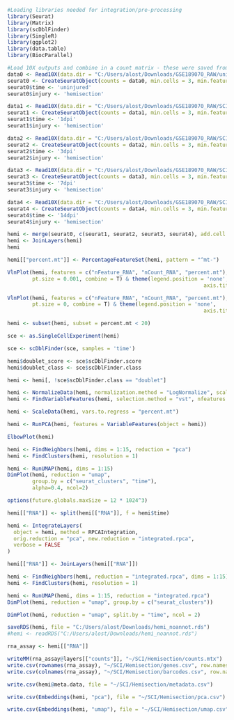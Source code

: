 ```{r setup}
#Loading libraries needed for integration/pre-processing
library(Seurat)
library(Matrix)
library(scDblFinder)
library(SingleR)
library(ggplot2)
library(data.table)
library(BiocParallel)
```

```{r}
#Load 10X outputs and combine in a count matrix - these were saved from GEO repositories created by respective papers
data0 <- Read10X(data.dir = "C:/Users/alost/Downloads/GSE189070_RAW/uninjured/")
seurat0 <- CreateSeuratObject(counts = data0, min.cells = 3, min.features = 100)
seurat0$time <- 'uninjured'
seurat0$injury <- 'hemisection'

data1 <- Read10X(data.dir = "C:/Users/alost/Downloads/GSE189070_RAW/SCI1d/")
seurat1 <- CreateSeuratObject(counts = data1, min.cells = 3, min.features = 100)
seurat1$time <- '1dpi'
seurat1$injury <- 'hemisection'

data2 <- Read10X(data.dir = "C:/Users/alost/Downloads/GSE189070_RAW/SCI3d/")
seurat2 <- CreateSeuratObject(counts = data2, min.cells = 3, min.features = 100)
seurat2$time <- '3dpi'
seurat2$injury <- 'hemisection'

data3 <- Read10X(data.dir = "C:/Users/alost/Downloads/GSE189070_RAW/SCI7d/")
seurat3 <- CreateSeuratObject(counts = data3, min.cells = 3, min.features = 100)
seurat3$time <- '7dpi'
seurat3$injury <- 'hemisection'

data4 <- Read10X(data.dir = "C:/Users/alost/Downloads/GSE189070_RAW/SCI14d/")
seurat4 <- CreateSeuratObject(counts = data4, min.cells = 3, min.features = 100)
seurat4$time <- '14dpi'
seurat4$injury <- 'hemisection'
```

```{r}
hemi <- merge(seurat0, c(seurat1, seurat2, seurat3, seurat4), add.cell.ids = c("uninjured", '1d', '3d', '7d', '14d'), project = "hemisection")
hemi <- JoinLayers(hemi)
hemi
```
```{r}
hemi[["percent.mt"]] <- PercentageFeatureSet(hemi, pattern = "^mt-")

VlnPlot(hemi, features = c("nFeature_RNA", "nCount_RNA", "percent.mt"), group.by = 'time',
        pt.size = 0.001, combine = T) & theme(legend.position = 'none',
                                                               axis.title.x = element_blank())

```

```{r}
VlnPlot(hemi, features = c("nFeature_RNA", "nCount_RNA", "percent.mt"), group.by = 'time',
        pt.size = 0, combine = T) & theme(legend.position = 'none',
                                                               axis.title.x = element_blank())
```


```{r}
hemi <- subset(hemi, subset = percent.mt < 20)
```

```{r}
sce <- as.SingleCellExperiment(hemi)

sce <- scDblFinder(sce, samples = 'time')

hemi$doublet_score <- sce$scDblFinder.score
hemi$doublet_class <- sce$scDblFinder.class
```

```{r}
hemi <- hemi[, !sce$scDblFinder.class == "doublet"]
```

```{r}
hemi <- NormalizeData(hemi, normalization.method = "LogNormalize", scale.factor = 10000)
hemi <- FindVariableFeatures(hemi, selection.method = "vst", nfeatures = 3000)
```

```{r}
hemi <- ScaleData(hemi, vars.to.regress = "percent.mt")
```

```{r}
hemi <- RunPCA(hemi, features = VariableFeatures(object = hemi))
```

```{r}
ElbowPlot(hemi)
```

```{r}
hemi <- FindNeighbors(hemi, dims = 1:15, reduction = "pca")
hemi <- FindClusters(hemi, resolution = 1)
```

```{r}
hemi <- RunUMAP(hemi, dims = 1:15)
DimPlot(hemi, reduction = "umap", 
        group.by = c("seurat_clusters", "time"),
        alpha=0.4, ncol=2)
```

```{r}
options(future.globals.maxSize = 12 * 1024^3)

hemi[["RNA"]] <- split(hemi[["RNA"]], f = hemi$time)

hemi <- IntegrateLayers(
  object = hemi, method = RPCAIntegration,
  orig.reduction = "pca", new.reduction = "integrated.rpca",
  verbose = FALSE
)
```

```{r}
hemi[["RNA"]] <- JoinLayers(hemi[["RNA"]])
```

```{r}
hemi <- FindNeighbors(hemi, reduction = "integrated.rpca", dims = 1:15)
hemi <- FindClusters(hemi, resolution = 1)
```

```{r}
hemi <- RunUMAP(hemi, dims = 1:15, reduction = "integrated.rpca")
DimPlot(hemi, reduction = "umap", group.by = c("seurat_clusters"))
```

```{r}
DimPlot(hemi, reduction = "umap", split.by = "time", ncol = 2)
```

```{r}
saveRDS(hemi, file = "C:/Users/alost/Downloads/hemi_noannot.rds")
#hemi <- readRDS("C:/Users/alost/Downloads/hemi_noannot.rds")
```

```{r}
rna_assay <- hemi[["RNA"]]

writeMM(rna_assay@layers[["counts"]], "~/SCI/Hemisection/counts.mtx")
write.csv(rownames(rna_assay), "~/SCI/Hemisection/genes.csv", row.names = FALSE)
write.csv(colnames(rna_assay), "~/SCI/Hemisection/barcodes.csv", row.names = FALSE)

write.csv(hemi@meta.data, file = "~/SCI/Hemisection/metadata.csv")

write.csv(Embeddings(hemi, "pca"), file = "~/SCI/Hemisection/pca.csv")

write.csv(Embeddings(hemi, "umap"), file = "~/SCI/Hemisection/umap.csv")
```